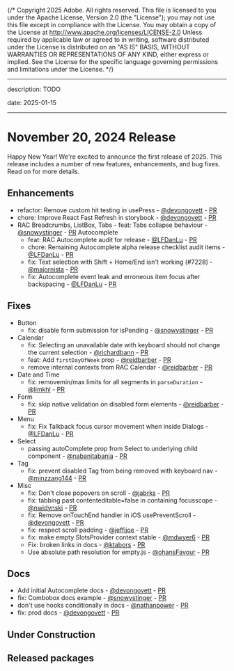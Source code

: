 {/* Copyright 2025 Adobe. All rights reserved.
This file is licensed to you under the Apache License, Version 2.0 (the "License");
you may not use this file except in compliance with the License. You may obtain a copy
of the License at http://www.apache.org/licenses/LICENSE-2.0
Unless required by applicable law or agreed to in writing, software distributed under
the License is distributed on an "AS IS" BASIS, WITHOUT WARRANTIES OR REPRESENTATIONS
OF ANY KIND, either express or implied. See the License for the specific language
governing permissions and limitations under the License. */}


---

description: TODO

date: 2025-01-15

---

# November 20, 2024 Release

Happy New Year! We're excited to announce the first release of 2025. This release includes a number of new features, enhancements, and bug fixes. Read on for more details.

## Enhancements

- refactor: Remove custom hit testing in usePress - [@devongovett](https://github.com/devongovett) - [PR](https://github.com/adobe/react-spectrum/pull/7427)
- chore: Improve React Fast Refresh in storybook - [@devongovett](https://github.com/devongovett) - [PR](https://github.com/adobe/react-spectrum/pull/7435)
- RAC Breadcrumbs, ListBox, Tabs - feat: Tabs collapse behaviour - [@snowystinger](https://github.com/snowystinger) - [PR](https://github.com/adobe/react-spectrum/pull/7202)
Autocomplete
  - feat: RAC Autocomplete audit for release - [@LFDanLu](https://github.com/LFDanLu) - [PR](https://github.com/adobe/react-spectrum/pull/7475)
  - chore: Remaining Autocomplete alpha release checklist audit items - [@LFDanLu](https://github.com/LFDanLu) - [PR](https://github.com/adobe/react-spectrum/pull/7589)
  - fix: Text selection with Shift + Home/End isn't working (#7228) - [@majornista](https://github.com/majornista) - [PR](https://github.com/adobe/react-spectrum/pull/7403)
  - fix: Autocomplete event leak and erroneous item focus after backspacing  - [@LFDanLu](https://github.com/LFDanLu) - [PR](https://github.com/adobe/react-spectrum/pull/7584)

## Fixes

- Button
  - fix: disable form submission for isPending - [@snowystinger](https://github.com/snowystinger) - [PR](https://github.com/adobe/react-spectrum/pull/7498)
- Calendar
  - fix: Selecting an unavailable date with keyboard should not change the current selection - [@richardbann](https://github.com/richardbann) - [PR](https://github.com/adobe/react-spectrum/pull/7455)
  - feat: Add `firstDayOfWeek` prop - [@reidbarber](https://github.com/reidbarber) - [PR](https://github.com/adobe/react-spectrum/pull/7363)
  - remove internal contexts from RAC Calendar - [@reidbarber](https://github.com/reidbarber) - [PR](https://github.com/adobe/react-spectrum/pull/7593)
- Date and Time
  - fix: removemin/max limits for all segments in `parseDuration` - [@limkhl](https://github.com/limkhl) - [PR](https://github.com/adobe/react-spectrum/pull/7064)
- Form
  - fix: skip native validation on disabled form elements - [@reidbarber](https://github.com/reidbarber) - [PR](https://github.com/adobe/react-spectrum/pull/7531)
- Menu
  - fix: Fix Talkback focus cursor movement when inside Dialogs - [@LFDanLu](https://github.com/LFDanLu) - [PR](https://github.com/adobe/react-spectrum/pull/7478)
- Select
  - passing autoComplete prop from Select to underlying child component - [@nabanitabania](https://github.com/nabanitabania) - [PR](https://github.com/adobe/react-spectrum/pull/7452)
- Tag
  - fix: prevent disabled Tag from being removed with keyboard nav - [@minzzang144](https://github.com/minzzang144) - [PR](https://github.com/adobe/react-spectrum/pull/7394)
- Misc
  - fix: Don't close popovers on scroll - [@jabrks](https://github.com/jabrks) - [PR](https://github.com/adobe/react-spectrum/pull/7541)
  - fix: tabbing past contenteditable=false in containing focusscope - [@nwidynski](https://github.com/nwidynski) - [PR](https://github.com/adobe/react-spectrum/pull/7340)
  - fix: Remove onTouchEnd handler in iOS usePreventScroll - [@devongovett](https://github.com/devongovett) - [PR](https://github.com/adobe/react-spectrum/pull/7479)
  - fix: respect scroll padding - [@jeffijoe](https://github.com/jeffijoe) - [PR](https://github.com/adobe/react-spectrum/pull/7484)
  - fix: make empty SlotsProvider context stable - [@mdwyer6](https://github.com/mdwyer6) - [PR](https://github.com/adobe/react-spectrum/pull/7485)
  - Fix: broken links in docs - [@ktabors](https://github.com/ktabors) - [PR](https://github.com/adobe/react-spectrum/pull/7530)
  - Use absolute path resolution for empty.js - [@ohansFavour](https://github.com/ohansFavour) - [PR](https://github.com/adobe/react-spectrum/pull/7568)

## Docs

- Add initial Autocomplete docs - [@devongovett](https://github.com/devongovett) - [PR](https://github.com/adobe/react-spectrum/pull/7581)
- fix: Combobox docs example - [@snowystinger](https://github.com/snowystinger) - [PR](https://github.com/adobe/react-spectrum/pull/7439)
- don't use hooks conditionally in docs - [@nathanpower](https://github.com/nathanpower) - [PR](https://github.com/adobe/react-spectrum/pull/7473)
- fix: prod docs - [@devongovett](https://github.com/devongovett) - [PR](https://github.com/adobe/react-spectrum/pull/7523)

## Under Construction

## Released packages
